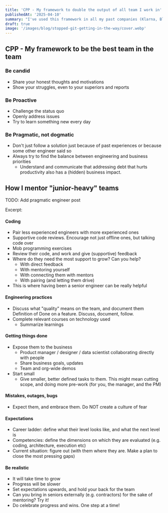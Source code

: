 ```yaml
---
title: 'CPP - My framework to double the output of all team I work in'
publishedAt: '2025-04-10'
summary: "I've used this framework in all my past companies (Klarna, Blinkist, and many more) with great success."
draft: true
image: '/images/blog/stopped-git-getting-in-the-way/cover.webp'
---
```


## CPP - My framework to be the best team in the team

### Be candid

- Share your honest thoughts and motivations
- Show your struggles, even to your superiors and reports

### Be Proactive

- Challenge the status quo
- Openly address issues
- Try to learn something new every day

### Be Pragmatic, not dogmatic

- Don't just follow a solution just because of past experiences or because some other engineer said so
- Always try to find the balance between engineering and business priorities
  - Understand and communicate that addressing debt that hurts productivity also has a (hidden) business impact.

## How I mentor "junior-heavy" teams

TODO: Add pragmatic engineer post

Excerpt:

#### Coding

- Pair less experienced engineers with more experienced ones
- Supportive code reviews. Encourage not just offline ones, but talking code over
- Mob programming exercises
- Review their code, and work and give (supportive) feedback
- Where do they need the most support to grow? Can you help?
  - With direct feedback
  - With mentoring yourself
  - With connecting them with mentors
  - With pairing (and letting them drive)
- This is where having been a senior engineer can be really helpful

#### Engineering practices

- Discuss what "quality" means on the team, and document them
  Definition of Done on a feature. Discuss, document, follow.
- Complete relevant courses on technology used
  - Summarize learnings

#### Getting things done

- Expose them to the business
  - Product manager / designer / data scientist collaborating directly with people
  - Share business goals, updates
  - Team and org-wide demos
- Start small
  - Give smaller, better defined tasks to them. This might mean cutting scope, and doing
    more pre-work (for you, the manager, and the PM)

#### Mistakes, outages, bugs

- Expect them, and embrace them. Do NOT create a culture of fear

#### Expectations

- Career ladder: define what their level looks like, and what the next level is
- Competencies: define the dimensions on which they are evaluated (e.g. coding, architecture,
  execution etc)
- Current situation: figure out (with them where they are. Make a plan to close the most pressing gaps)

#### Be realistic

- It will take time to grow
- Progress will be slower
- Set expectations upwards, and hold your back for the team
- Can you bring in seniors externally (e.g. contractors) for the sake of mentoring? Try it!
- Do celebrate progress and wins. One step at a time!
